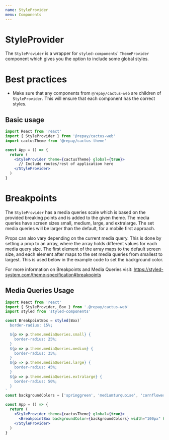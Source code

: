 ```yaml
---
name: StyleProvider
menu: Components
---
```



# StyleProvider

The `StyleProvider` is a wrapper for `styled-components`' `ThemeProvider` component which gives you the option to include some global styles.

# Best practices

- Make sure that any components from `@repay/cactus-web` are children of `StyleProvider`. This will ensure that each component has the correct styles.

## Basic usage

```jsx
import React from 'react'
import { StyleProvider } from '@repay/cactus-web'
import cactusTheme from '@repay/cactus-theme'

const App = () => {
  return (
    <StyleProvider theme={cactusTheme} global={true}>
      // Include routes/rest of application here
    </StyleProvider>
  )
}
```

# Breakpoints

The `StyleProvider` has a media queries scale which is based on the provided breaking points and is added to the given theme. The media queries have screen sizes small, medium, large, and extralarge. The set media queries will be larger than the default, for a mobile first approach.

Props can also vary depending on the current media query. This is done by setting a prop to an array, where the array holds different values for each media query size. The first element of the array maps to the default screen size, and each element after maps to the set media queries from smallest to largest. This is used below in the example code to set the background color.

For more information on Breakpoints and Media Queries visit: https://styled-system.com/theme-specification#breakpoints

## Media Queries Usage

```jsx
import React from 'react'
import { StyleProvider, Box } from '.@repay/cactus-web'
import styled from 'styled-components'

const BreakpointBox = styled(Box)`
  border-radius: 15%;

  ${p => p.theme.mediaQueries.small} {
    border-radius: 25%;
  }
  ${p => p.theme.mediaQueries.medium} {
    border-radius: 35%;
  }
  ${p => p.theme.mediaQueries.large} {
    border-radius: 45%;
  }
  ${p => p.theme.mediaQueries.extralarge} {
    border-radius: 50%;
  }
`
const backgroundColors = ['springgreen', 'mediumturquoise', 'cornflowerblue', 'thistle', 'pink']

const App = () => {
  return (
    <StyleProvider theme={cactusTheme} global={true}>
      <BreakpointBox backgroundColor={backgroundColors} width="100px" height="100px" />
    </StyleProvider>
  )
}
```

